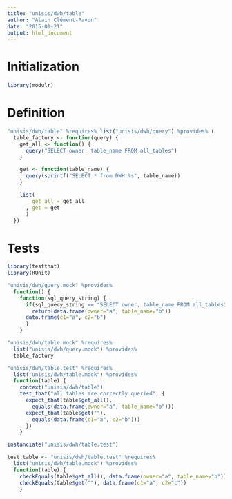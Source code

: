 ```yaml
---
title: "unisis/dwh/table"
author: "Alain Clément-Pavon"
date: "2015-01-21"
output: html_document
---
```


# Initialization

```r
library(modulr)
```

# Definition

```r
"unisis/dwh/table" %requires% list("unisis/dwh/query") %provides% (
  table_factory <- function(query) {
    get_all <- function() {
      query("SELECT owner, table_name FROM all_tables")
    }

    get <- function(table_name) {
      query(sprintf("SELECT * from DWH.%s", table_name))
    }

    list(
        get_all = get_all
      , get = get
      )
  })
```
# Tests

```r
library(testthat)
library(RUnit)

"unisis/dwh/query.mock" %provides%
  function() {
    function(sql_query_string) {
      if(sql_query_string == "SELECT owner, table_name FROM all_tables")
        return(data.frame(owner="a", table_name="b"))
      data.frame(c1="a", c2="b")
      }
    }

"unisis/dwh/table.mock" %requires% 
  list("unisis/dwh/query.mock") %provides%
  table_factory

"unisis/dwh/table.test" %requires%
  list("unisis/dwh/table.mock") %provides%
  function(table) {
    context("unisis/dwh/table")
    test_that("all tables are correctly queried", {
      expect_that(table$get_all(), 
        equals(data.frame(owner="a", table_name="b")))
      expect_that(table$get(""), 
        equals(data.frame(c1="a", c2="b")))
      })
    }

instanciate("unisis/dwh/table.test")

test.table <- "unisis/dwh/table.test" %requires%
  list("unisis/dwh/table.mock") %provides%
  function(table) {
    checkEquals(table$get_all(), data.frame(owner="a", table_name="b"))
    checkEquals(table$get(""), data.frame(c1="a", c2="c"))
    }
```

